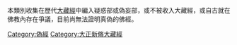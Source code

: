 本類別收集在歷代[[大藏經|大藏經]]中編入疑惑部或偽妄部，或不被收入大藏經，或自古就在佛教內存在爭議，目前尚無法證明真偽的佛經。
[[Category:偽經|Category:偽經]]
[[Category:大正新脩大藏經|Category:大正新脩大藏經]]